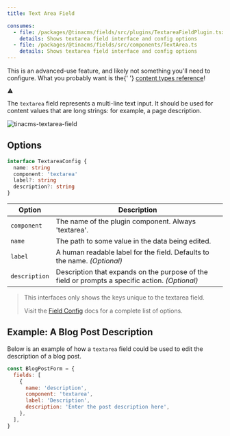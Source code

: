 ```yaml
---
title: Text Area Field

consumes:
  - file: /packages/@tinacms/fields/src/plugins/TextareaFieldPlugin.tsx
    details: Shows textarea field interface and config options
  - file: /packages/@tinacms/fields/src/components/TextArea.ts
    details: Shows textarea field interface and config options
---
```


<div class="short-code-warning">
  <div>
    <p>
      This is an advanced-use feature, and likely not something you'll need to
      configure. What you probably want is the{' '}
      <a href="/docs/reference/types/">content types reference</a>!
    </p>
  </div>
  <svg
    stroke="currentColor"
    fill="currentColor"
    stroke-width="0"
    viewBox="0 0 512 512"
    height="1em"
    width="1em"
    xmlns="http://www.w3.org/2000/svg"
  >
    <path d="M32 464h448L256 48 32 464zm248-64h-48v-48h48v48zm0-80h-48v-96h48v96z"></path>
  </svg>
</div>

The `textarea` field represents a multi-line text input. It should be used for content values that are long strings: for example, a page description.

![tinacms-textarea-field](/img/fields/textarea.png)

## Options

```typescript
interface TextareaConfig {
  name: string
  component: 'textarea'
  label?: string
  description?: string
}
```

| Option        | Description                                                                                     |
| ------------- | ----------------------------------------------------------------------------------------------- |
| `component`   | The name of the plugin component. Always 'textarea'.                                            |
| `name`        | The path to some value in the data being edited.                                                |
| `label`       | A human readable label for the field. Defaults to the name. _(Optional)_                        |
| `description` | Description that expands on the purpose of the field or prompts a specific action. _(Optional)_ |

> This interfaces only shows the keys unique to the textarea field.
>
> Visit the [Field Config](/docs/reference/toolkit/fields) docs for a complete list of options.

## Example: A Blog Post Description

Below is an example of how a `textarea` field could be used to edit the description of a blog post.

```javascript
const BlogPostForm = {
  fields: [
    {
      name: 'description',
      component: 'textarea',
      label: 'Description',
      description: 'Enter the post description here',
    },
  ],
}
```

